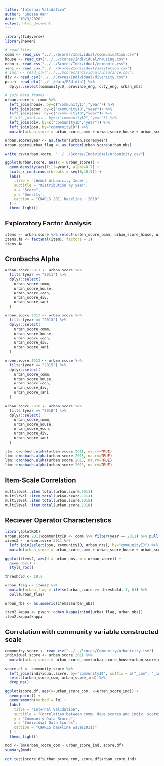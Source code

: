 ```yaml
---
title: "Internal Validation"
author: "Shozen Dan"
date: "10/3/2020"
output: html_document
---
```


```r
library(tidyverse)
library(haven)
```

```r
# read files
comm <- read_csv("../../Scores/Individual/communication.csv")
house <- read_csv("../../Scores/Individual/housing.csv")
econ <- read_csv("../../Scores/Individual/economic.csv")
sani <- read_csv("../../Scores/Individual/sanitation.csv")
# insr <- read_csv("../../Scores/Individual/insurance.csv")
div <- read_csv("../../Scores/Individual/diversity.csv")
psu <- read_dta("../../data/PSU.dta") %>% 
  dplyr::select(communityID, province_eng, city_eng, urban_nbs)

# join data frames
urban.score <- comm %>% 
  left_join(house, by=c("communityID","year")) %>% 
  left_join(econ, by=c("communityID","year")) %>% 
  left_join(sani, by=c("communityID","year")) %>% 
  # left_join(insr, by=c("communityID","year")) %>% 
  left_join(div, by=c("communityID","year")) %>% 
  left_join(psu, by="communityID") %>% 
  mutate(urban_score = urban_score_comm + urban_score_house + urban_score_econ + urban_score_sani)

urban.score$year <- as.factor(urban.score$year)
urban.score$urban_flag <- as.factor(urban.score$urban_nbs)

write_csv(urban.score, "../../Scores/Individual/urbanicity.csv")
```

```r
ggplot(urban.score, aes(x = urban_score)) + 
  geom_density(aes(fill=year), alpha=0.7) + 
  scale_x_continuous(breaks = seq(0,40,5)) +
  labs(
    title = "CHARLS Urbanicity Index",
    subtitle = "Distribution by year",
    x = "Score",
    y = "Density",
    caption = "CHARLS 2011 baseline ~ 2018"
  ) + 
  theme_light()
```

## Exploratory Factor Analysis
```r
items <- urban.score %>% select(urban_score_comm, urban_score_house, urban_score_econ, urban_score_div, urban_score_sani)
items.fa <- factanal(items, factors = 1)
items.fa
```

## Cronbachs Alpha
```r
urban.score.2011 <- urban.score %>% 
  filter(year == "2011") %>%
  dplyr::select(
    urban_score_comm,
    urban_score_house,
    urban_score_econ,
    urban_score_div,
    urban_score_sani
  )

urban.score.2013 <- urban.score %>% 
  filter(year == "2013") %>%
  dplyr::select( 
    urban_score_comm,
    urban_score_house,
    urban_score_econ,
    urban_score_div,
    urban_score_sani
  )

urban.score.2015 <- urban.score %>% 
  filter(year == "2015") %>%
  dplyr::select(
    urban_score_comm,
    urban_score_house,
    urban_score_econ,
    urban_score_div,
    urban_score_sani
  )
  
urban.score.2018 <- urban.score %>% 
  filter(year == "2018") %>%
  dplyr::select(
    urban_score_comm,
    urban_score_house,
    urban_score_econ,
    urban_score_div,
    urban_score_sani
  )
```

```r
ltm::cronbach.alpha(urban.score.2011, na.rm=TRUE)
ltm::cronbach.alpha(urban.score.2013, na.rm=TRUE)
ltm::cronbach.alpha(urban.score.2015, na.rm=TRUE)
ltm::cronbach.alpha(urban.score.2018, na.rm=TRUE)
```

## Item-Scale Correlation
```r
multilevel::item.total(urban.score.2011)
multilevel::item.total(urban.score.2013)
multilevel::item.total(urban.score.2015)
multilevel::item.total(urban.score.2018)
```

## Reciever Operator Characteristics
```r
library(plotROC)
urban.score.2011$communityID <- comm %>% filter(year == 2011) %>% pull(communityID)
items2 <- urban.score.2011 %>% 
  left_join(select(psu, communityID, urban_nbs), by="communityID") %>%
  mutate(urban_score = urban_score_comm + urban_score_house + urban_score_econ + urban_score_div + urban_score_sani)
```

```r
ggplot(items2, aes(d = urban_nbs, m = urban_score)) + 
  geom_roc() + 
  style_roc()
```

```r
threshold <- 18.5

urban_flag <- items2 %>% 
  mutate(urban_flag = ifelse(urban_score >= threshold, 1, 0)) %>% 
  pull(urban_flag)

urban_nbs <- as.numeric(items2$urban_nbs)
```

```r
item2.kappa <- psych::cohen.kappa(cbind(urban_flag, urban_nbs))
item2.kappa$kappa
```

## Correlation with community variable constructed scale
```r
community.score <- read_csv("../../Scores/Community/urbanicity.csv")
individual.score <- urban.score.2011 %>% 
  mutate(urban_score = urban_score_comm+urban_score_house+urban_score_econ+urban_score_div+urban_score_sani)

score.df <- community.score %>%
  left_join(individual.score, by="communityID", suffix = c("_com", "_ind")) %>%
  select(urban_score_com, urban_score_ind) %>%
  drop_na()

ggplot(score.df, aes(y=urban_score_com, x=urban_score_ind)) + 
  geom_point() + 
  geom_smooth(method = lm) + 
  labs(
    title = "Internal Validation",
    subtitle = "Correlation between comm. data scores and indiv. scores",
    y = "Community Data Scores",
    x = "Individual Data Scores",
    caption = "CHARLS baseline wave(2011)"
  ) +
  theme_light()
```
```r
mod <- lm(urban_score_com ~ urban_score_ind, score.df)
summary(mod)
```

```r
cor.test(score.df$urban_score_com, score.df$urban_score_ind)
```





